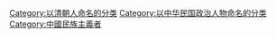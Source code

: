 [[Category:以清朝人命名的分类|Category:以清朝人命名的分类]]
[[Category:以中华民国政治人物命名的分类|Category:以中华民国政治人物命名的分类]]
[[Category:中國民族主義者|Category:中國民族主義者]]